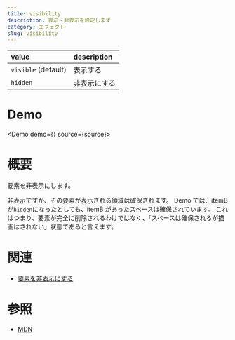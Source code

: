 ```yaml
---
title: visibility
description: 表示・非表示を設定します
category: エフェクト
slug: visibility
---
```



| value               | description  |
| :------------------ | :----------- |
| `visible` (default) | 表示する     |
| `hidden`            | 非表示にする |

# Demo

<Demo demo={<Preview />} source={source}>
  <Snippet />
</Demo>

# 概要

要素を非表示にします。

非表示ですが、その要素が表示される領域は確保されます。
Demo では、itemB が`hidden`になったとしても、itemB があったスペースは確保されています。
これはつまり、要素が完全に削除されるわけではなく、「スペースは確保されるが描画はされない」状態であると言えます。

# 関連

- [要素を非表示にする](#)

# 参照

- [MDN](https://developer.mozilla.org/ja/docs/Web/CSS/visibility)
